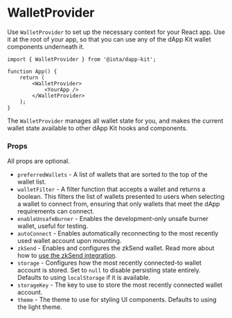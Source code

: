 # WalletProvider

Use `WalletProvider` to set up the necessary context for your React app. Use it at the root of your
app, so that you can use any of the dApp Kit wallet components underneath it.

```tsx
import { WalletProvider } from '@iota/dapp-kit';

function App() {
	return (
		<WalletProvider>
			<YourApp />
		</WalletProvider>
	);
}
```

The `WalletProvider` manages all wallet state for you, and makes the current wallet state available
to other dApp Kit hooks and components.

### Props

All props are optional.

- `preferredWallets` - A list of wallets that are sorted to the top of the wallet list.
- `walletFilter` - A filter function that accepts a wallet and returns a boolean. This filters the
  list of wallets presented to users when selecting a wallet to connect from, ensuring that only
  wallets that meet the dApp requirements can connect.
- `enableUnsafeBurner` - Enables the development-only unsafe burner wallet, useful for testing.
- `autoConnect` - Enables automatically reconnecting to the most recently used wallet account upon
  mounting.
- `zkSend` - Enables and configures the zkSend wallet. Read more about how to
  [use the zkSend integration](./zksend.mdx).
- `storage` - Configures how the most recently connected-to wallet account is stored. Set to `null`
  to disable persisting state entirely. Defaults to using `localStorage` if it is available.
- `storageKey` - The key to use to store the most recently connected wallet account.
- `theme` - The theme to use for styling UI components. Defaults to using the light theme.

